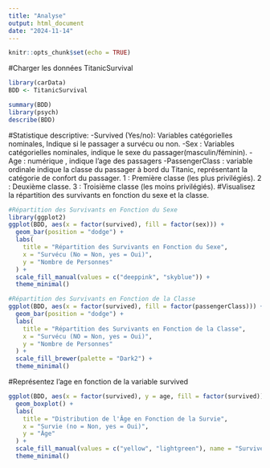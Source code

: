 ```yaml
---
title: "Analyse"
output: html_document
date: "2024-11-14"
---
```


```r
knitr::opts_chunk$set(echo = TRUE)
```
#Charger les données TitanicSurvival
```r
library(carData)
BDD <- TitanicSurvival
```

```r
summary(BDD)
library(psych)
describe(BDD)
```
#Statistique descriptive:
-Survived (Yes/no): Variables catégorielles nominales, Indique si le passager a survécu ou non.
-Sex : Variables catégorielles nominales, indique le sexe du passager(masculin/féminin).
-Age : numérique , indique l'age des passagers
-PassengerClass : variable ordinale indique la classe du passager à bord du Titanic, représentant la catégorie de confort du passager.
1 : Première classe (les plus privilégiés).
2 : Deuxième classe.
3 : Troisième classe (les moins privilégiés).
#Visualisez la répartition des survivants en fonction du sexe et la classe. 

```r
#Répartition des Survivants en Fonction du Sexe
library(ggplot2)
ggplot(BDD, aes(x = factor(survived), fill = factor(sex))) +
  geom_bar(position = "dodge") +  
  labs(
    title = "Répartition des Survivants en Fonction du Sexe",
    x = "Survécu (No = Non, yes = Oui)",
    y = "Nombre de Personnes"
  ) +
  scale_fill_manual(values = c("deeppink", "skyblue")) +
  theme_minimal()

#Répartition des Survivants en Fonction de la Classe
ggplot(BDD, aes(x = factor(survived), fill = factor(passengerClass))) +
  geom_bar(position = "dodge") + 
  labs(
    title = "Répartition des Survivants en Fonction de la Classe",
    x = "Survécu (NO = Non, yes = Oui)",
    y = "Nombre de Personnes"
  ) +
  scale_fill_brewer(palette = "Dark2") +
  theme_minimal()
```

#Représentez l’age en fonction de la variable survived
```r
ggplot(BDD, aes(x = factor(survived), y = age, fill = factor(survived))) +
  geom_boxplot() +
  labs(
    title = "Distribution de l'Âge en Fonction de la Survie",
    x = "Survie (no = Non, yes = Oui)",
    y = "Âge"
  ) +
  scale_fill_manual(values = c("yellow", "lightgreen"), name = "Survived") +
  theme_minimal()

```


